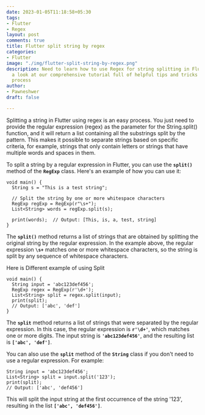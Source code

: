 ```yaml
---
date: 2023-01-05T11:18:58+05:30
tags:
- Flutter
- Regex
layout: post
comments: true
title: Flutter split string by regex
categories:
- Flutter
image: "./img/flutter-split-string-by-regex.png"
description: Need to learn how to use Regex for string splitting in Flutter? Take
  a look at our comprehensive tutorial full of helpful tips and tricks to master the
  process
author:
- Pawneshwer
draft: false

---
```

Splitting a string in Flutter using regex is an easy process. You just need to provide the regular expression (regex) as the parameter for the String.split() function, and it will return a list containing all the substrings split by the pattern. This makes it possible to separate strings based on specific criteria, for example, strings that only contain letters or strings that have multiple words and spaces in them.

To split a string by a regular expression in Flutter, you can use the **`split()`** method of the **`RegExp`** class. Here's an example of how you can use it:

    
    void main() {
      String s = "This is a test string";
    
      // Split the string by one or more whitespace characters
      RegExp regExp = RegExp(r"\s+");
      List<String> words = regExp.split(s);
    
      print(words);  // Output: [This, is, a, test, string]
    }
    

The **`split()`** method returns a list of strings that are obtained by splitting the original string by the regular expression. In the example above, the regular expression **`\s+`** matches one or more whitespace characters, so the string is split by any sequence of whitespace characters.

Here is Different example of using Split

    
    void main() {
      String input = 'abc123def456';
      RegExp regex = RegExp(r'\d+');
      List<String> split = regex.split(input);
      print(split);
      // Output: ['abc', 'def']
    }
    

The **`split`** method returns a list of strings that were separated by the regular expression. In this case, the regular expression is **`r'\d+'`**, which matches one or more digits. The input string is **`'abc123def456'`**, and the resulting list is **`['abc', 'def']`**.

You can also use the **`split`** method of the **`String`** class if you don't need to use a regular expression. For example:

    String input = 'abc123def456';
    List<String> split = input.split('123');
    print(split);
    // Output: ['abc', 'def456']
    

This will split the input string at the first occurrence of the string '123', resulting in the list **`['abc', 'def456']`**.